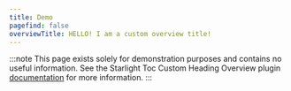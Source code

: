 ```yaml
---
title: Demo
pagefind: false
overviewTitle: HELLO! I am a custom overview title!
---
```


:::note
This page exists solely for demonstration purposes and contains no useful information.
See the Starlight Toc Custom Heading Overview plugin [documentation](/getting-started/) for more information.
:::
